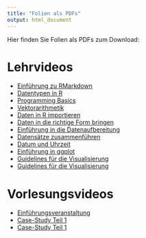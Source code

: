 ```yaml
---
title: "Folien als PDFs"
output: html_document
---
```


Hier finden Sie Folien als PDFs zum Download:

# Lehrvideos

- [Einführung zu RMarkdown](slides/rmarkdown.pdf)
- [Datentypen in R](slides/data-types.pdf)
- [Programming Basics](slides/programming-basics.pdf)
- [Vektorarithmetik](slides/vector-arithmetics.pdf)
- [Daten in R importieren](slides/import-data.pdf)
- [Daten in die richtige Form bringen](slides/reshape-data.pdf)
- [Einführung in die Datenaufbereitung](slides/data-wrangling-intro.pdf)
- [Datensätze zusammenführen](slides/combine-tables.pdf)
- [Datum und Uhrzeit](slides/dates-and-time.pdf)
- [Einführung in ggplot](slides/visualisierung_mit_ggplot.pdf)
- [Guidelines für die Visualisierung](slides/visualisierung-guidelines.pdf)
- [Guidelines für die Visualisierung](slides/korrelation.pdf)

# Vorlesungsvideos

- [Einführungsveranstaltung](slides/intro_projektkurs_data-science.pdf)
- [Case-Study Teil 1](slides/VL_case-study-Teil1.pdf)
- [Case-Study Teil 1](slides/VL_case-study-Teil2.pdf)

